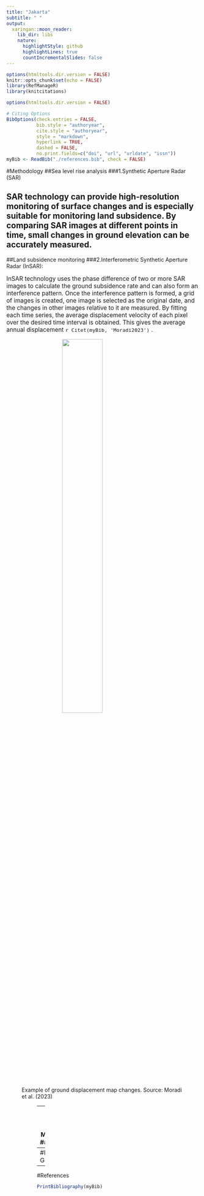 ---
title: "Jakarta"
subtitle: " "
output:
  xaringan::moon_reader:
    lib_dir: libs
    nature:
      highlightStyle: github
      highlightLines: true
      countIncrementalSlides: false
---

```{r setup, include=FALSE}
options(htmltools.dir.version = FALSE)
knitr::opts_chunk$set(echo = FALSE) 
library(RefManageR)
library(knitcitations)

options(htmltools.dir.version = FALSE)

# Citing Options
BibOptions(check.entries = FALSE,
           bib.style = "authoryear",
           cite.style = "authoryear",
           style = "markdown",
           hyperlink = TRUE,
           dashed = FALSE,
           no.print.fields=c("doi", "url", "urldate", "issn"))
myBib <- ReadBib("./references.bib", check = FALSE)
```
#Methodology
##Sea level rise analysis
###1.Synthetic Aperture Radar (SAR)
<p style="font-size:1.1em;">SAR technology can provide high-resolution monitoring of surface changes and is especially suitable for monitoring land subsidence. By comparing SAR images at different points in time, small changes in ground elevation can be accurately measured.
---
##Land subsidence monitoring
###2.Interferometric Synthetic Aperture Radar (InSAR):
<p style="font-size:1.1em;">InSAR technology uses the phase difference of two or more SAR images to calculate the ground subsidence rate and can also form an interference pattern. Once the interference pattern is formed, a grid of images is created, one image is selected as the original date, and the changes in other images relative to it are measured. By fitting each time series, the average displacement velocity of each pixel over the desired time interval is obtained. This gives the average annual displacement `r Citet(myBib, 'Moradi2023')` .
<figure>
<img src="figures/figure2.png" width="50%" style="display: block; margin: auto;" /><figcaption>Example of ground displacement map changes. Source: Moradi et al. (2023)</figcaption>
<figure>
---
##Sea Level Change Monitoring
###Jason3
<p style="font-size:1.0em;">Obtain sea level data from the Jason-3 satellite through NASA, NOAA or related data centers. Jason-3 can accurately measure the height of global sea levels and provide important data for climate change research. Use GIS and analyze this data to identify sea level trends in Jakarta and its surrounding areas. Combining sea level data and climate models to predict sea level changes in Jakarta in the coming years and decades. Assess the potential impacts of sea level rise on Jakarta, including the risk of flooding in low-lying areas, seawater erosion and saltwater intrusion.
<figure>
<img src="figures/jason3.jpeg" width="50%" style="display: block; margin: auto;" /><figcaption>Example of the first Jason-3 map. Source: `r Citet(myBib, 'NASASeaLevelPortal')`  </figcaption>
<figure>
---
#Project Gantt Chart
<figure>
<img src="figures/Gantt.png" width="100%" style="display: block; margin: auto;" /><figcaption>Gantt Chart of Whole Project</figcaption>
<figure>
---
#References

```{r results='asis', echo=FALSE}


PrintBibliography(myBib)

```


